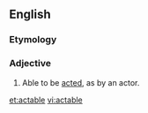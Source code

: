 ==English==

===Etymology===
{{suffix|act|able|lang=en}}

===Adjective===
{{en-adj}}
# Able to be [[acted]], as by an actor.
#: {{rfquotek|Tennyson}}

[[et:actable]]
[[vi:actable]]